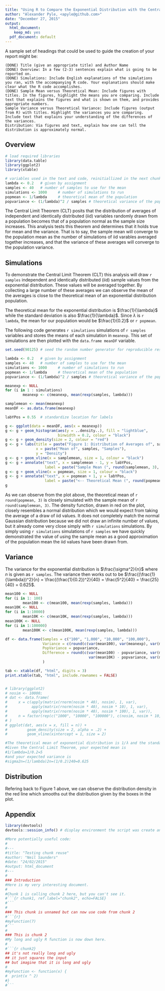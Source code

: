 ```yaml
---
title: "Using R to Compare the Exponential Distribution with the Central Limit Theorem"
author: "Alexander Pyle, <apyle@github.com>"
date: "December 27, 2015"
output:
  html_document:
    keep_md: yes
  pdf_document: default
---
```


 A sample set of headings that could be used to guide the creation of your report might be:

    (DONE) Title (give an appropriate title) and Author Name
    (DONE) Overview: In a few (2-3) sentences explain what is going to be reported on.
    (DONE) Simulations: Include English explanations of the simulations you ran, with the accompanying R code. Your explanations should make clear what the R code accomplishes.
    (DONE) Sample Mean versus Theoretical Mean: Include figures with titles. In the figures, highlight the means you are comparing. Include text that explains the figures and what is shown on them, and provides appropriate numbers.
    Sample Variance versus Theoretical Variance: Include figures (output from R) with titles. Highlight the variances you are comparing. Include text that explains your understanding of the differences of the variances.
    Distribution: Via figures and text, explain how one can tell the distribution is approximately normal. 
    
## Overview

```r

# load required libraries
library(data.table)
library(ggplot2)
library(xtable)

# variables used in the text and code, reinitiallized in the next chunk. Set here for use in text
lambda <- 0.2   # given by assignment
samples <- 40   # number of samples to use for the mean
simulations <- 1000     # number of simulations to run
popmean <- 1/lambda     # theoretical mean of the population
popvariance <- (1/lambda)^2 / samples # theoretical variance of the population

```

The Central Limit Theorem (CLT) posits that the distribution of averages of 
independent and identically distributed (iid) variables randomly drawn from a 
population becomes that of a population normal as the sample size increases. This 
analysis tests this theorem and determines that it holds true for mean and the 
variance. That is to say, the sample mean will converge to the population mean 
as the number of simulations of iid varables averaged together increases, and 
that the variance of these averages will converge to the population variance.

## Simulations

To demonstrate the Central Limit Theorem (CLT) this analysis will draw `r samples` 
independent and identically distributed (iid) sample values from the exponential 
distribution. These values will be averaged together. By collecting a large 
number of these averages we can observe the mean of the averages is close to the
theoretical mean of an exponential distribution population.

The theoretical mean for the exponential distribution is $\frac{1}{\lambda}$ 
while the standard deviation is also $\frac{1}{\lambda}$. Since $\lambda$ is 
`r lambda`, the mean for our population would be $\frac{1}{0.2}$ or `r popmean`. 

The following code generates `r simulations` simulations of `r samples` variables 
and stores the means of each simulation in `meanexp`. This set of simulations are 
then plotted with the `data.frame meanDF` variable.

```r

set.seed(90125) # seed the random number generator for reproducible results

lambda <- 0.2   # given by assignment
samples <- 40   # number of samples to use for the mean
simulations <- 1000     # number of simulations to run
popmean <- 1/lambda     # theoretical mean of the population
popvariance <- (1/lambda)^2 / samples # theoretical variance of the population

meanexp <- NULL
for (i in 1 : simulations) 
        meanexp <- c(meanexp, mean(rexp(samples, lambda)))

samplemean <- mean(meanexp)
meanDF <- as.data.frame(meanexp)

labYPos = 0.55  # standardize location for labels

g <- ggplot(data = meanDF, aes(x = meanexp)) 
g <- g + geom_histogram(aes(y = ..density..), fill = "lightblue", 
                        binwidth = 0.2, colour = "black")
g <- g + geom_density(size = 2, colour = "red")
g <- g + labs(title = paste("Figure 1: Distribution of Averages of", samples, "Samples"), 
              x = paste("Mean of", samples, "Samples"),
              y = "Density")
g <- g + geom_vline(x = samplemean, size = 1, colour = "black")
g <- g + annotate("text", x = samplemean - 1, y = labYPos, 
                  label = paste("Sample Mean (", round(samplemean, 3), ") -->", sep = ""))
g <- g + geom_vline(x = popmean, size = 1, colour = "black")
g <- g + annotate("text", x = popmean + 1, y = labYPos, 
                  label = paste("<-- Theoretical Mean (", round(popmean, 3), ")", sep = ""))
g

```

As we can observe from the plot above, the theoretical mean of `r round(popmean, 3)` is 
closely simulated with the sample mean of `r round(samplemean, 3)`. The density function, 
drawn in red on the plot, closely resembles a normal distribution which we would 
expect from taking the average of a draw of iid values. It does not completely 
match the normal Gaussian distribution because we did not draw an infinite number 
of values, but it already come very close simply with `r simulations` simulations. 
By simply using `r simulations` simulations of `r samples` we have quickly 
demonstrated the value of using the sample mean as a good approximation of the 
population mean the iid values have been drawn from.

## Variance

The variance for the exponential distribution is $\frac{\sigma^2}{n}$ where $n$ 
is given as `r samples`. The variance then works out to be 
$\frac{(\frac{1}{\lambda})^2}{n} = \frac{(\frac{1}{0.2})^2}{40} = \frac{5^2}{40} = \frac{25}{40} = 0.625$.


```r

mean100 <- NULL
for (i in 1: 100)
        mean100 <- c(mean100, mean(rexp(samples, lambda)))
mean10K <- NULL
for (i in 1:10000)
        mean10K <- c(mean10K, mean(rexp(samples, lambda)))
mean100K <- NULL
for (i in 1:100000)
        mean100K <- c(mean100K, mean(rexp(samples, lambda)))

df <- data.frame(Samples = c("100", "1,000", "10,000", "100,000"),
                 Variance = c(round(c(var(mean100), var(meanexp), var(mean10K), var(mean100K)), 4)), 
                 PopVariance = popvariance,
                 Difference = round(c(var(mean100) - popvariance, var(meanexp) - popvariance, 
                                      var(mean10K) - popvariance, var(mean100K) - popvariance), 3)
                 )

tab <- xtable(df, "html", digits = 3)
print.xtable(tab, "html", include.rownames = FALSE)


# library(ggplot2)
# nosim <- 10000;
# dat <- data.frame(
#     x = c(apply(matrix(rnorm(nosim * 40), nosim), 1, var),
#           apply(matrix(rnorm(nosim * 40), nosim * 10), 1, var),
#           apply(matrix(rnorm(nosim * 40), nosim * 100), 1, var)),
#     n = factor(rep(c("1000", "10000", "100000"), c(nosim, nosim * 10, nosim * 100)))
# )
# ggplot(dat, aes(x = x, fill = n)) + 
#         geom_density(size = 2, alpha = .2) + 
#         geom_vline(xintercept = 1, size = 2)

#The theoretical mean of exponential distribution is 1/λ and the standard deviation is also 1/λ.
#Given the Central Limit Theorem, your expected mean is
#1/lambda=1/0.2=5
#and your expected variance is
#sigma2n=(1/lambda)2n=(1/0.2)240=0.625

```

## Distribution

Refering back to Figure 1 above, we can observe the distribution density in the red line which smooths out the distribution given by the boxes in the plot. 

## Appendix

```r

library(devtools)
devtools::session_info() # display environment the script was create and run in.

```

```r

#More potentially useful code:
#
#---
#title: "Testing chunk reuse"
#author: "Neil Saunders"
#date: "24/02/2015"
#output: html_document
#---
# 
### Introduction
#Here is my very interesting document.
# 
#Chunk 1 is calling chunk 2 here, but you can't see it.
#```{r chunk1, ref.label="chunk2", echo=FALSE}
#```
# 
### This chunk is unnamed but can now use code from chunk 2
#```{r}
#myFunction(7)
#```
# 
### This is chunk 2
#My long and ugly R function is now down here.
# 
#```{r chunk2}
## it's not really long and ugly
## it just squares the input
## but imagine that it is long and ugly
# 
#myFunction <- function(x) {
#  print(x ^ 2)
#}
#```
```

